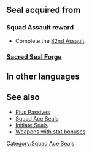 {{Passive
|name=Squad Ace CD
|type=S
|exclusive=0
|canUseWeapon={{WeaponList|All}}
|canUseMove={{MoveList|All}}
|1name=Squad Ace CD 1
|alt1name=Squad Ace BT 1
|1tagid=SID_第82迷宮の覇者1
|1effect=Grants HP+3, Atk/Def+1.
|statModifiers1=3,1,0,1,0
|1cost=120
|1required=-
|1next=-
|2name=Squad Ace CD 2
|alt2name=Squad Ace BT 2
|2tagid=SID_第82迷宮の覇者2
|2effect=Grants HP+4, Atk/Def+2.
|statModifiers2=4,2,0,2,0
|2cost=180
|2next=-
|3name=Squad Ace CD 3
|alt3name=Squad Ace BT 3
|3tagid=SID_第82迷宮の覇者3
|3effect=Grants HP+5, Atk/Def+3.
|statModifiers3=5,3,0,3,0
|3cost=240
}}
==Seal acquired from==
===Squad Assault reward===
* Complete the [[82nd Assault]].
===[[Sacred Seal Forge]]===
{{SealCosts
|seals=Squad Ace CD 1;Squad Ace CD 2;Squad Ace CD 3
|badgeColor=Verdant
|costs1=-
|costs2=60;200;50
|costs3=400;1000;100
}}
==In other languages==
{{OtherLanguages
|english=Squad Ace CD
|japanese=第８２迷宮の覇者
|german=Überfall-Ass CD
|spanishEU=As del asalto CD
|spanishLA=As del asalto CD
|french=Assaut réussi CD
|italian=Asso sq. CD
|chineseTW=第８２迷宮的霸王
|portuguese=Esquad. ás CD
}}
==See also==
* [[Plus Passives]]
* [[Squad Ace Seals]]
* [[Initiate Seals]]
* [[:Category:Weapons with stat bonuses|Weapons with stat bonuses]]
{{Seals Navbox}}
[[Category:Squad Ace Seals]]